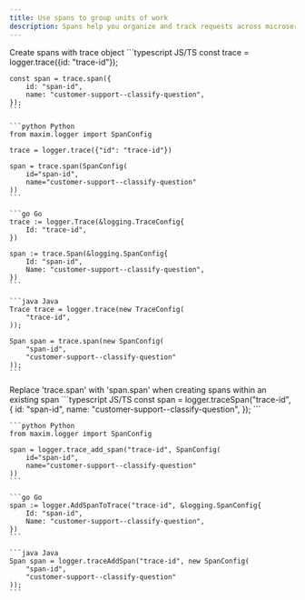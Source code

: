 ```yaml
---
title: Use spans to group units of work
description: Spans help you organize and track requests across microservices within traces. A trace represents the entire journey of a request through your system, while spans are smaller units of work within that trace.
---
```



<div className="w-full flex justify-end -mb-11">
    <LanguageSwitcher />
</div>

<Steps>

<Step title="Initialize Spans with Trace Object">
Create spans with trace object

<CodeGroup>
    ```typescript JS/TS
    const trace = logger.trace({id: "trace-id"});

    const span = trace.span({
        id: "span-id",
        name: "customer-support--classify-question",
    });
    ```

    ```python Python
    from maxim.logger import SpanConfig

    trace = logger.trace({"id": "trace-id"})

    span = trace.span(SpanConfig(
        id="span-id",
        name="customer-support--classify-question"
    ))
    ```

    ```go Go
    trace := logger.Trace(&logging.TraceConfig{
        Id: "trace-id",
    })

    span := trace.Span(&logging.SpanConfig{
        Id: "span-id",
        Name: "customer-support--classify-question",
    })
    ```

    ```java Java
    Trace trace = logger.trace(new TraceConfig(
        "trace-id",
    ));

    Span span = trace.span(new SpanConfig(
        "span-id",
        "customer-support--classify-question"
    ));
    ```
</CodeGroup>

<Note>
Replace 'trace.span' with 'span.span' when creating spans within an existing span
</Note>

</Step>

<Step title="Alternative: Create Spans Using Logger Object">
<CodeGroup>
    ```typescript JS/TS
    const span = logger.traceSpan("trace-id", {
        id: "span-id",
        name: "customer-support--classify-question",
    });
    ```

    ```python Python
    from maxim.logger import SpanConfig

    span = logger.trace_add_span("trace-id", SpanConfig(
        id="span-id",
        name="customer-support--classify-question"
    ))
    ```

    ```go Go
    span := logger.AddSpanToTrace("trace-id", &logging.SpanConfig{
        Id: "span-id",
        Name: "customer-support--classify-question",
    })
    ```

    ```java Java
    Span span = logger.traceAddSpan("trace-id", new SpanConfig(
        "span-id",
        "customer-support--classify-question"
    ));
    ```
</CodeGroup>

</Step>

</Steps>
